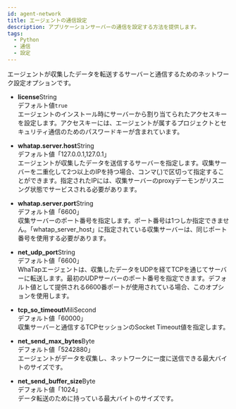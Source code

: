 ```yaml
---
id: agent-network
title: エージェントの通信設定
description: アプリケーションサーバーの通信を設定する方法を提供します。
tags:
  - Python
  - 通信
  - 設定
---
```


エージェントが収集したデータを転送するサーバーと通信するためのネットワーク設定オプションです。

-   **license**<span class='type'>String</span><br/>
      デフォルト値`true`<br/>
      エージェントのインストール時にサーバーから割り当てられたアクセスキーを設定します。アクセスキーには、エージェントが属するプロジェクトとセキュリティ通信のためのパスワードキーが含まれています。

-   **whatap.server.host**<span class='type'>String</span><br/>
      デフォルト値「127.0.0.1,127.0.1」<br/>
      エージェントが収集したデータを送信するサーバーを指定します。収集サーバーを二重化して2つ以上のIPを持つ場合、コンマ(_,_)で区切って指定することができます。指定されたIPには、収集サーバーのproxyデーモンがリスニング状態でサービスされる必要があります。

-   **whatap.server.port**<span class='type'>String</span><br/>
      デフォルト値「6600」<br/>
      収集サーバーのポート番号を指定します。ポート番号は1つしか指定できません。「whatap_server_host」に指定されている収集サーバーは、同じポート番号を使用する必要があります。

-   **net_udp_port**<span class='type'>String</span><br/>
      デフォルト値「6600」<br/>
      WhaTapエージェントは、収集したデータをUDPを経てTCPを通じてサーバーに転送します。最初のUDPサーバーのポート番号を指定できます。デフォルト値として提供される6600番ポートが使用されている場合、このオプションを使用します。

-   **tcp_so_timeout**<span class='type'>MiliSecond</span><br/>
      デフォルト値「60000」<br/>
      収集サーバーと通信するTCPセッションのSocket Timeout値を指定します。

-   **net_send_max_bytes**<span class='type'>Byte</span><br/>
      デフォルト値「5242880」<br/>
      エージェントがデータを収集し、ネットワークに一度に送信できる最大バイトのサイズです。     

-   **net_send_buffer_size**<span class='type'>Byte</span><br/>
      デフォルト値「1024」<br/>
      データ転送のために持っている最大バイトのサイズです。            
